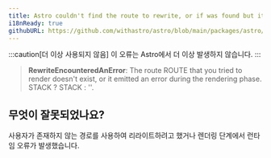 ```yaml
---
title: Astro couldn't find the route to rewrite, or if was found but it emitted an error during the rendering phase.
i18nReady: true
githubURL: https://github.com/withastro/astro/blob/main/packages/astro/src/core/errors/errors-data.ts
---
```


:::caution[더 이상 사용되지 않음]
이 오류는 Astro에서 더 이상 발생하지 않습니다.
:::

> **RewriteEncounteredAnError**: The route ROUTE that you tried to render doesn't exist, or it emitted an error during the rendering phase. STACK ? STACK : ''.

## 무엇이 잘못되었나요?
사용자가 존재하지 않는 경로를 사용하여 리라이트하려고 했거나 렌더링 단계에서 런타임 오류가 발생했습니다.